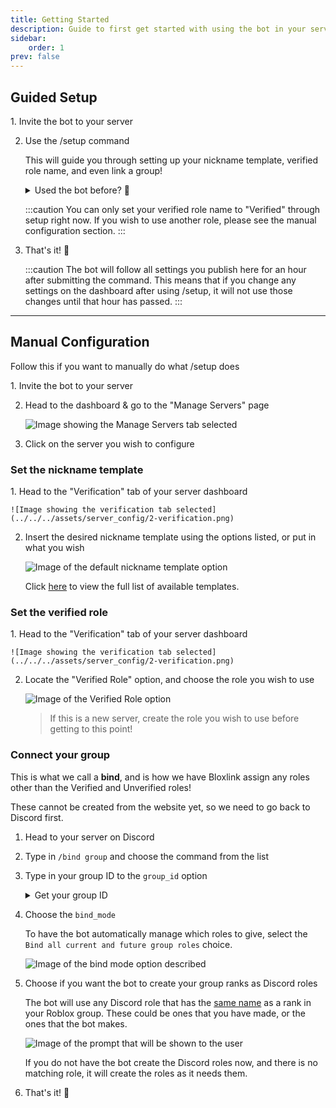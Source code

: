 ```yaml
---
title: Getting Started
description: Guide to first get started with using the bot in your server!
sidebar:
    order: 1
prev: false
---
```



## Guided Setup

<Steps>
1. Invite the bot to your server
    <LinkCard title="Invite Bloxlink"
        href="https://blox.link/invite"
        description="Invite link for the Bloxlink bot."
        target="_blank"
    />

2. Use the /setup command

    This will guide you through setting up your nickname template, verified role name, and even link a group!

    <details>
    <summary> Used the bot before? 🤔</summary>

        In the past the bot would create your group roles for you in Discord. It does not do that
        anymore, so if you want it to do that, you will need to use the `/bind group` command described [below](#connect-your-group) instead.
    </details>

    :::caution
    You can only set your verified role name to "Verified" through setup right now. If you wish to use another
    role, please see the manual configuration section.
    :::

3. That's it! 🎉

    :::caution
    The bot will follow all settings you publish here for an hour after submitting the command. This means that
    if you change any settings on the dashboard after using /setup, it will not use those changes until that hour has passed.
    :::
</Steps>

---

## Manual Configuration
Follow this if you want to manually do what /setup does

<Steps>
1. Invite the bot to your server
    <LinkCard title="Invite Bloxlink"
        href="https://blox.link/invite"
        description="Invite link for the Bloxlink bot."
        target="_blank"
    />

2. Head to the dashboard & go to the "Manage Servers" page

    ![Image showing the Manage Servers tab selected](../../../assets/server_config/1-manage-servers.png)

    <LinkCard title="Server dashboard"
        href="https://blox.link/dashboard/user/servers"
        description="The list of servers you are an admin in."
        target="_blank"
    />

3. Click on the server you wish to configure
</Steps>

### Set the nickname template

<Steps>
1. Head to the "Verification" tab of your server dashboard

    ![Image showing the verification tab selected](../../../assets/server_config/2-verification.png)

2. Insert the desired nickname template using the options listed, or put in what you wish

    ![Image of the default nickname template option](../../../assets/server_config/3-default-nt.png)

    Click [here](../nickname_templates) to view the full list of available templates.

</Steps>

### Set the verified role
<Steps>
1. Head to the "Verification" tab of your server dashboard

    ![Image showing the verification tab selected](../../../assets/server_config/2-verification.png)

2. Locate the "Verified Role" option, and choose the role you wish to use

    ![Image of the Verified Role option](../../../assets/server_config/4-verified-role.png)

    > If this is a new server, create the role you wish to use before getting to this point!
</Steps>

### Connect your group
This is what we call a **bind**, and is how we have Bloxlink assign any roles other than the
Verified and Unverified roles!

These cannot be created from the website yet, so we need to go back to Discord first.
<Steps>
1. Head to your server on Discord
2. Type in `/bind group` and choose the command from the list
3. Type in your group ID to the `group_id` option

    <details>
        <summary> Get your group ID </summary>

        Your group ID is the string of numbers inside your group URL.

        For example, with the group URL of `https://www.roblox.com/communities/3587262/Bloxlink-Space`, the
        group ID is `3587262`.
    </details>

4. Choose the `bind_mode`

    To have the bot automatically manage which roles to give, select the `Bind all current and future group roles` choice.

    ![Image of the bind mode option described](../../../assets/server_config/7-bind-mode.png)

5. Choose if you want the bot to create your group ranks as Discord roles

    The bot will use any Discord role that has the <u>same name</u> as a rank in your Roblox group. These could be
    ones that you have made, or the ones that the bot makes.

    ![Image of the prompt that will be shown to the user](../../../assets/binds/create-group-roles.png)


    If you do not have the bot create the Discord roles now, and there is no matching role, it will create the roles as it needs them.

6. That's it! 🎉
</Steps>
